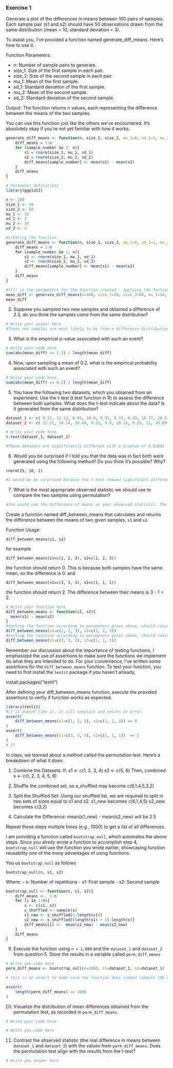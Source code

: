 ### Exercise 1

Generate a plot of the differences in means between 100 pairs of samples. Each sample pair (s1 and s2) should have 50 observations drawn from the same distribution (mean = 10, standard deviation = 3).

To assist you, I've provided a function named generate_diff_means. Here's how to use it:

Function Parameters:

* n: Number of sample pairs to generate. 
* size_1: Size of the first sample in each pair.
* size_2: Size of the second sample in each pair.
* mu_1: Mean of the first sample.
* sd_1: Standard deviation of the first sample.
* mu_2: Mean of the second sample.
* sd_2: Standard deviation of the second sample.

Output:
The function returns $n$ values, each representing the difference between the means of the two samples.

You can use this function just like the others we've encountered. It's absolutely okay if you're not yet familiar with how it works.

```r
generate_diff_means <- function(n, size_1, size_2, mu_1=0, sd_1=1, mu_2=0, sd_2=1){
    diff_means = 1:n
    for (sample_number in 1: n){
        s1 = rnorm(size_1, mu_1, sd_1)
        s2 = rnorm(size_2, mu_2, sd_2)
        diff_means[sample_number] <- mean(s1) - mean(s2)
    }
    diff_means
}
```

```r
# Parameter definitions
library(ggplot2)

n <- 100
size_1 <- 50
size_2 <- 50
mu_1 <- 10
sd_1 <- 3
mu_2 <- 10
sd_2 <- 3

#creating the function
generate_diff_means <- function(n, size_1, size_2, mu_1=0, sd_1=1, mu_2=0, sd_2=1){
    diff_means = 1:n
    for (sample_number in 1: n){
        s1 <- rnorm(size_1, mu_1, sd_1)
        s2 <- rnorm(size_2, mu_2, sd_2)
        diff_means[sample_number] <- mean(s1) - mean(s2)
    }
    diff_means
}

#fill in the parameters for the function created - applying the fuction to get actual values
mean_diff <- generate_diff_means(n=100, size_1=50, size_2=50, mu_1=10, sd_1=3, mu_2=10, sd_2=3)
mean_diff
```


2. Suppose you sampled two new samples and obtained a difference of 2.3, do you think the samples come from the same distribution?

```r
# Write your answer here
#These new samples are most likely to be from a difference distribution.
```

3. What is the empirical  p-value associated with such an event?

```r
# Write your code here
sum(abs(mean_diff) >= 2.3) / length(mean_diff)

```

4. Now, upon sampling a mean of 0.2, what is the empirical probability associated with such an event?

```r
# Write your code here
sum(abs(mean_diff) >= 0.2) / length(mean_diff)
```

5. You have the following two datasets, which you obtained from an experiment. Use the t-test (t.test function in R) to assess the difference between both samples. What does the t-test indicate about the data? Is it generated from the same distribution?

``` r
dataset_1 <- c( 9.22, 11.12, 8.91, 10.9, 9.91, 9.74, 9.39, 10.77, 10.51, 8.78, 8.86, 10.15, 10.4, 8.89, 9.82, 10.89, 10.26, 10.72, 8.72, 9.03, 9.99, 7.65, 9.7, 9.2, 10.86 )
dataset_2 <- c( 12.21, 10.14, 10.84, 9.31, 9.8, 10.16, 9.25, 11, 10.09, 9.34, 9.02, 9.84, 9.99, 10.98, 11.16, 12.02, 11.17, 9.87, 10.32, 9, 9.8, 10.38, 11.06, 10.65, 10.1 )
```

```r
# Write your code here
t.test(dataset_1, dataset_2)
```


```r
#These datasets are significantly different with a p-value of 0.03892. They were generated using a normal (Gaussian) because a t-test requires them to both be the same, but they were generated y=using different parameters according to the t-test.
```

6. Would you be surprised  if I told you that the data was in fact both were generated using the following method? Do you think it's possible? Why?

```
rnorm(25, 10, 1)
```

```r
#I would be be surprised because the t-test showed significant difference between the two data sets. The parameters could include the same sample size and mean, but the second data set might have a larger standard deviation of 2.

```


7. What is the most appropriate observed statistic we should use to compare the two samples using permutation?

```r
#You would use the difference of means as your observed statistic. The equivalent of running a non-parametric t-test is a permutation. 
```

Create a function named diff_between_means that calculates and returns the difference between the means of two given samples, `s1` and `s2`.

Function Usage:
```
diff_between_means(s1, s2)
```

for example 
```
diff_between_means(s1=c(1, 2, 3), s2=c(1, 2, 3))
```

the function should return 0. This is because both samples have the same mean, so the difference is 0.
and 
```
diff_between_means(s1=c(3, 3, 3), s2=c(1, 1, 1))
```
the function should return 2. The difference between their means is 3 - 1 = 2.

```r
# Write your function here
diff_between_means <- function(s1, s2){
  mean(s1) - mean(s2)
}
#testing the function according to parameters given above, should return 0
diff_between_means(s1=c(1, 2, 3), s2=c(1, 2, 3))
#testing the function according to parameters given above, should return 2
diff_between_means(s1=c(3, 3, 3), s2=c(1, 1, 1))
```

Remember our discussion about the importance of testing functions. I emphasized the use of assertions to make sure the functions we implement do what they are intended to do. For your convenience, I've written some assertions for the `diff_between_means` function. To test your function, you need to first install the `testit` package if you haven't already, 

install.packages("testit")

After defining your diff_between_means function, execute the provided assertions to verfiy if function works as expected.

```r
library(testit)
#if it doesnt like it, it will complain and return an error.
assert(
    diff_between_means(s1=c(1, 2, 3), s2=c(1, 2, 3)) == 0     
)
assert(
    diff_between_means(s1=c(3, 3, 3), s2=c(1, 1, 1))  == 2    
)
# IT
```

In class, we learned about a method called the permutation test. Here's a breakdown of what it does:

1. Combine the Datasets:
   If:
   s1 <- c(1, 2, 3, 4)
   s2 <- c(5, 6)
   Then, combined:
   s <- c(1, 2, 3, 4, 5, 6)

2. Shuffle the combined set, so s_shuffled  may become c(6,1,4,5,3,2)

3. Split the Shuffled Set:
   Using our shuffled list, we are required to split in two sets of sizes equal to s1 and s2. 
   s1_new becomes c(6,1,4,5)
   s2_new becomes c(3,2)

4. Calculate the Difference:
    mean(s1_new) - mean(s2_new) will be 2.5

Repeat these steps multiple times (e.g., 1000) to get a list of all differences.

I am providing a function called `bootstrap_null`, which automates the above steps. Since you alredy wrote a function to accomplish step 4, `bootstrap_null` will use the function you wrote earlier, showcasing function reusability one of the many advantages of using functions.

You us `bootstrap_null` as follows
```
bootstrap_null(n, s1, s2)
```
Where:
- n: Number of repetitions
- s1: First sample
- s2: Second sample

```r
bootstrap_null <- function(n, s1, s2){
    diff_means <-  1:n
    for (i in 1:n){
        s <- c(s1, s2)
        s_shuffled <- sample(s)
        s1_new <- s_shuffled[1:length(s1)]
        s2_new <- s_shuffled[(length(s1) + 1):length(s)]
        diff_means[i] <-  mean(s1_new) - mean(s2_new)
    }
    diff_means
}
```

9. Execute the function using `n = 1,000` and the `dataset_1` and `dataset_2` from question 5. Store the results in a variable called `perm_diff_means`

```r
# Write you code here
perm_diff_means <- bootstrap_null(n=1000, s1=dataset_1, s2=dataset_1)
```

```r
# this is an assert to make sure the function does indeed compute 10k means

assert( 
    length(perm_diff_means) == 1000
)    
```

10. Visualize the distribution of mean differences obtained from the permutation test, as recorded in `perm_diff_means`.

```r
# Write your code here
```

```r
# Write you code here
```

11. Contrast the observed statistic (the real difference in means between `dataset_1` and `dataset_2`) with the values from `perm_diff_means`. Does the permutation test align with the results from the t-test?

```r
# Write you answer here
```

